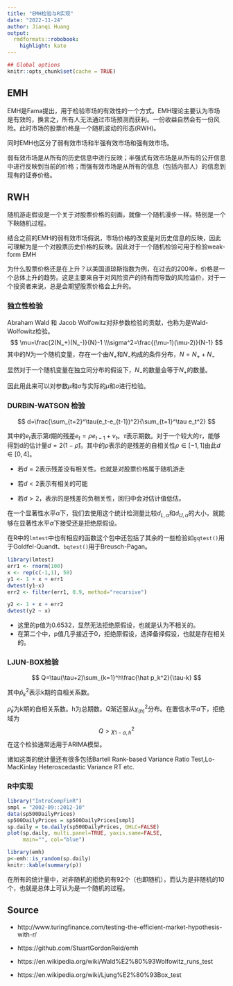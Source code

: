 ```yaml
---
title: "EMH检验与R实现"
date: "2022-11-24"
author: Jianqi Huang
output:
  rmdformats::robobook:
    highlight: kate
---
```


```r
## Global options
knitr::opts_chunk$set(cache = TRUE)
```



## EMH

EMH是Fama提出，用于检验市场的有效性的一个方式。EMH理论主要认为市场是有效的，换言之，所有人无法通过市场预测而获利。一份收益自然会有一份风险。此时市场的股票价格是一个随机波动的形态(RWH)。

同时EMH也区分了弱有效市场和半强有效市场和强有效市场。

弱有效市场是从所有的历史信息中进行反映；半强式有效市场是从所有的公开信息中进行反映到当前的价格；而强有效市场是从所有的信息（包括内部人）的信息到现有的证券价格。

## RWH

随机游走假设是一个关于对股票价格的刻画，就像一个随机漫步一样。特别是一个下鞅随机过程。

结合之前的EMH的弱有效市场假说，市场价格的改变是对历史信息的反映，因此可理解为是一个对股票历史价格的反映。因此对于一个随机检验可用于检验weak-form EMH

为什么股票价格还是在上升？以美国道琼斯指数为例，在过去的200年，价格是一个总体上升的趋势。这是主要来自于对风险资产的持有而导致的风险溢价，对于一个投资者来说，总是会期望股票价格会上升的。




### 独立性检验

Abraham Wald 和 Jacob Wolfowitz对非参数检验的贡献，也称为是Wald-Wolfowitz检验。
$$
\mu=\frac{2(N_+)(N_-)}{N}-1
\\\sigma^2=\frac{(\mu-1)(\mu-2)}{N-1}
$$
其中的$N$为一个随机变量，存在一个由$N_+$和$N_-$构成的条件分布，$N=N_++N_-$

显然对于一个随机变量在独立同分布的假设下，$N_-$的数量会等于$N_+$的数量。

因此用此来可以对参数$\hat\mu$和$\hat\sigma$与实际的$\mu$和$\sigma$进行检验。





### DURBIN-WATSON 检验

$$
d=\frac{\sum_{t=2}^\tau(e_t-e_{t-1})^2}{\sum_{t=1}^\tau e_t^2}
$$

其中的$e_t$表示第$t$期的残差$e_t=\rho e_{t-1}+v_t$。$\tau$表示期数。对于一个较大的$\tau$，能够得到d的估计量$d=2(1-\hat\rho)$。其中的$\rho$表示的是残差的自相关性$\rho\in[-1,1]$由此$d\in[0,4]$。

- 若$d=2$表示残差没有相关性。也就是对股票价格属于随机游走

- 若$d<2$表示有相关的可能
- 若$d>2$，表示的是残差的负相关性，回归中会对估计值低估。

在一个显著性水平$\alpha$下，我们去使用这个统计检测量比较$d_{L,\alpha}$和$d_{U,\alpha}$的大小，就能够在显著性水平$\alpha$下接受还是拒绝原假设。

在R中的`lmtest`中也有相应的函数这个包中还包括了其余的一些检验如`gqtest()`用于Goldfel-Quandt、`bqtest()`用于Breusch-Pagan。

```r
library(lmtest)
err1 <- rnorm(100)
x <- rep(c(-1,1), 50)
y1 <- 1 + x + err1
dwtest(y1~x)
err2 <- filter(err1, 0.9, method="recursive")

y2 <- 1 + x + err2
dwtest(y2 ~ x)
```
- 这里的p值为0.6532，显然无法拒绝原假设，也就是认为不相关的。
- 在第二个中，p值几乎接近于0，拒绝原假设，选择备择假设，也就是存在相关的。

### LJUN-BOX检验

$$
Q=\tau(\tau+2)\sum_{k=1}^h\frac{\hat p_k^2}{\tau-k}
$$

其中$\hat p_k^2$表示k期的自相关系数。

$\hat \rho_k$为k期的自相关系数。h为总期数。$Q$渐近服从$\chi_{(h)}^2$分布。在置信水平$\alpha$下，拒绝域为
$$
Q>\chi^2_{1-\alpha,h}
$$
在这个检验通常适用于ARIMA模型。

诸如这类的统计量还有很多包括Bartell Rank-based Variance Ratio Test,Lo-MacKinlay Heteroscedastic Variance RT etc.

### R中实现

```r
library("IntroCompFinR")
smpl = "2002-09::2012-10" 
data(sp500DailyPrices)
sp500DailyPrices = sp500DailyPrices[smpl]
sp.daily = to.daily(sp500DailyPrices, OHLC=FALSE) 
plot(sp.daily, multi.panel=TRUE, yaxis.same=FALSE,
     main="", col="blue")
```


```r
library(emh)
p<-emh::is_random(sp.daily)
knitr::kable(summary(p))
```


在所有的统计量中，对非随机的拒绝的有92个（也即随机），而认为是非随机的10个，也就是总体上可认为是一个随机的过程。

## Source

- http://www.turingfinance.com/testing-the-efficient-market-hypothesis-with-r/

- https://github.com/StuartGordonReid/emh

- https://en.wikipedia.org/wiki/Wald%E2%80%93Wolfowitz_runs_test
- https://en.wikipedia.org/wiki/Ljung%E2%80%93Box_test
